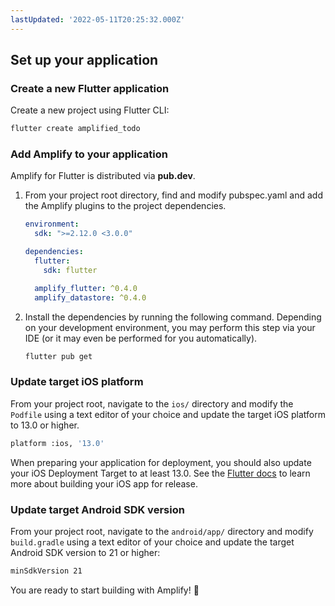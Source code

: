 ```yaml
---
lastUpdated: '2022-05-11T20:25:32.000Z'
---
```

## Set up your application

### Create a new Flutter application

Create a new project using Flutter CLI:

```bash
flutter create amplified_todo
```

### Add Amplify to your application

Amplify for Flutter is distributed via **pub.dev**.

1. From your project root directory, find and modify pubspec.yaml and add the Amplify plugins to the project dependencies.

    ```yaml
    environment:
      sdk: ">=2.12.0 <3.0.0"

    dependencies:
      flutter:
        sdk: flutter

      amplify_flutter: ^0.4.0
      amplify_datastore: ^0.4.0
    ```

2. Install the dependencies by running the following command. Depending on your development environment, you may perform this step via your IDE (or it may even be performed for you automatically).

    ```bash
    flutter pub get
    ```

### Update target iOS platform

From your project root, navigate to the `ios/` directory and modify the `Podfile` using a text editor of your choice and update the target iOS platform to 13.0 or higher.

```bash
platform :ios, '13.0'
```

<Callout>

When preparing your application for deployment, you should also update your iOS Deployment Target to at least 13.0. See the [Flutter docs](https://docs.flutter.dev/deployment/ios) to learn more about building your iOS app for release.

</Callout>

### Update target Android SDK version

From your project root, navigate to the `android/app/` directory and modify `build.gradle` using a text editor of your choice and update the target Android SDK version to 21 or higher:

```bash
minSdkVersion 21
```

You are ready to start building with Amplify! 🎉
